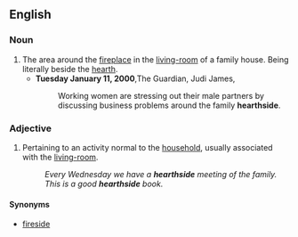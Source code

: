 ==English==

===Noun===
{{en-noun}}

#The area around the [[fireplace]] in the [[living-room]] of a family house. Being literally beside the [[hearth]].
#*'''Tuesday January 11, 2000''',The Guardian, Judi James,
#*:Working women are stressing out their male partners by discussing business problems around the family '''hearthside'''.

===Adjective===
{{en-adj|-}}
#Pertaining to an activity normal to the [[household]], usually associated with the [[living-room]].
#:''Every Wednesday we have a '''hearthside''' meeting of the family.''
#:''This is a good '''hearthside''' book.''

====Synonyms====
*[[fireside]]